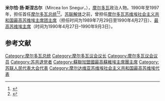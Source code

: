 '''米尔恰·扬·斯涅古尔'''（Mircea Ion Snegur，{{bd|1939年|1月17日}}），[[摩尔多瓦|摩尔多瓦]]政治人物。1990年至1997年，担任首任[[摩尔多瓦总统|摩尔多瓦总统]]<ref>{{cite news|url=http://news.google.com/newspapers?id=3ZYWAAAAIBAJ&sjid=1RIEAAAAIBAJ&pg=5037,12890&dq=mircea+snegur&hl=en|title=Moldavan troops, separatists clash|date=April 1, 1992|work=The Milwaukee Sentinel|accessdate=11 February 2011|archive-date=2015-10-11|archive-url=https://web.archive.org/web/20151011171032/https://news.google.com/newspapers?id=3ZYWAAAAIBAJ&sjid=1RIEAAAAIBAJ&pg=5037,12890&dq=mircea+snegur&hl=en|dead-url=no}}</ref><ref>{{cite web|url=http://www.presedinte.md/crono.php?lang=rus&page=602|title=Б И О Г Р А Ф И Я  господина Мирчи СНЕГУРА, Президента Республики Молдова (1990-1996 гг.)|publisher=Republic of Moldova|language=ru|accessdate=11 February 2011|deadurl=yes|archiveurl=https://web.archive.org/web/20110721140219/http://www.presedinte.md/crono.php?lang=rus&page=602|archivedate=2011年7月21日}}</ref>。[[苏联解体|苏联解体]]之前，曾担任[[摩尔多瓦苏维埃社会主义共和国|摩尔多瓦苏维埃社会主义共和国]][[最高苏维埃主席团主席|最高苏维埃主席团主席]]（担任时间为1989年7月29日至1990年4月27日）、[[最高苏维埃|最高苏维埃]][[主席|主席]]（时间为1990年4月27日–1990年9月3日）。
{{Infobox President
| name =米尔恰·扬·斯涅古尔
| image =Mircea Snegur, March 2012-2.jpg
| order =第1任[[摩尔多瓦总统|摩尔多瓦总统]]
| term_start = 1990年9月3日
| term_end = 1997年1月15日
| primeminister = [[米尔恰·德鲁克|米尔恰·德鲁克]]<br />[[瓦列里·穆拉夫斯基|瓦列里·穆拉夫斯基]]<br />[[安德烈·桑盖利|安德烈·桑盖利]]<br />[[扬·丘布克|扬·丘布克]]
| predecessor = 职务设立
| successor = [[彼得·卢钦斯基|彼得·卢钦斯基]]
| office1 = 首任 [[摩尔达维亚苏维埃社会主义共和国|摩尔达维亚苏维埃社会主义共和国]][[摩尔多瓦总统|最高苏维埃主席]]
| term_start1 = 1990年4月27日
| term_end1 = 1990年9月3日
| predecessor1 = 职务设立
| successor1 = 他自己（[[摩尔多瓦总统|摩尔多瓦总统]]）
| office2 = 第7任[[摩尔多瓦总统|摩尔多瓦苏维埃社会主义共和国最高苏维埃主席团主席]]
| term_start2 = 1989年7月29日
| term_end2 = 1990年4月27日
| predecessor2 = 伊万·塞班
| successor2 = 他自己
| nationality ={{flag|罗马尼亚}}<br />{{flag|摩尔多瓦}}
| birth_date={{Birth date and age|1940|1|17|df=y}}
| birth_place={{flag|罗马尼亚王国}}[[弗洛雷什蒂|弗洛雷什蒂]]<br><small>(今属于{{flag|摩尔多瓦}})</small>
| death_date=
| death_place=
| otherparty = [[摩尔达维亚共产党|摩尔达维亚共产党]]
| party={{无党籍}}
| children= [[纳塔利娅·盖尔曼|纳塔利娅·盖尔曼]]
| signature = Signature of Mircea Snegur.png
}}

==参考文献==
{{reflist}}

{{Authority control}}
[[Category:摩尔多瓦总统|Category:摩尔多瓦总统]]
[[Category:摩尔多瓦议会议长|Category:摩尔多瓦议会议长]]
[[Category:摩尔多瓦议会议员|Category:摩尔多瓦议会议员]]
[[Category:苏共退党者|Category:苏共退党者]]
[[Category:蘇聯加盟國最高蘇維埃主席團主席|Category:蘇聯加盟國最高蘇維埃主席團主席]]
[[Category:苏联人民代表大会代表|Category:苏联人民代表大会代表]]
[[Category:摩尔达维亚苏维埃社会主义共和国最高苏维埃代表|Category:摩尔达维亚苏维埃社会主义共和国最高苏维埃代表]]